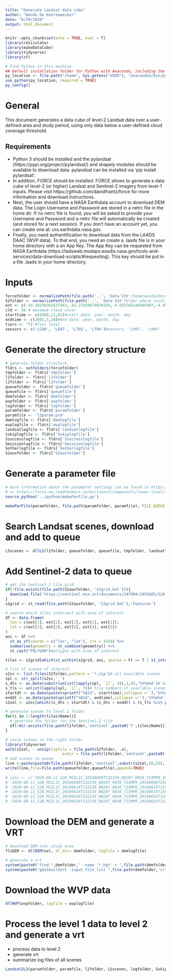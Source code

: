 ```yaml
---
title: "Generate Landsat data cube"
author: "Wanda De Keersmaecker"
date: "6/29/2020"
output: html_document
---
```


```r
knitr::opts_chunk$set(echo = TRUE, eval = T)
library(reticulate)
library(makeDataCube)
library(tidyverse)
library(sf)

# Find Python in this machine
## Default installation folder for Python with Anaconda, including the user name
py_location <- file.path("/home", Sys.getenv("USER"), "anaconda3/bin/python")
use_python(py_location, required = TRUE)
py_config()
```
# General
This document generates a data cube of level-2 Landsat data over a user-defined area and study period, using only data below a user-defined cloud coverage threshold. 

## Requirements
- Python 3 should be installed and the pylandsat (https://pypi.org/project/pylandsat/) and shapely modules should be available to download data. pylandsat can be installed via 'pip install pylandsat'.
- In addition, FORCE should be installed. FORCE allows to generate a data cube of level-2 (or higher) Landsat and Sentinel-2 imagery from level-1 inputs. Please visit https://github.com/davidfrantz/force for more information and download instructions. 
- Next, the user should have a NASA Earthdata account to download DEM data. The Login Username and Password are stored in a netrc file in the home dir. If no netrc file is found, you will be asked to provide your Username and Password and a netrc file will automatically be created (and stored for a next session). If you don't have an account yet, you can create one at: urs.earthdata.nasa.gov. 
- Finally, you need authentification to download data from the LAADS DAAC (WVP data). To that end, you need an create a .laads file is in your home directory with a an App Key. The App Key can be requested from NASA Earthdata (https://ladsweb.modaps.eosdis.nasa.gov/tools-and-services/data-download-scripts/#requesting). This key should be put in a file .laads in your home directory.

# Inputs
```r
forcefolder <- normalizePath(file.path('..', 'data'))#'/home/wanda/Documents/data/force_small' #file.path('..', 'data')#forcefolder <- '/home/wanda/Documents/data/force'
S2folder <- normalizePath(file.path('..', 'data'))# folder where Level-1 Sentinel-2 data are stored
ext <- c(-43.38238361637443,-43.27938679020256,-4.555765244985907,-4.451717415449725)#extent, vector with xmin, xmax, ymin, ymax in degrees
cld <- 50 # maximum cloud cover
starttime <- c(2000,11,01)#start date: year, month, day
endtime <- c(2001,5,28)#end date: year, month, day
tiers <- 'T1'#Tier level
sensors <- c('LC08', 'LE07', 'LT05', 'LT04')#sensors, 'LM05', 'LM04'
```

# Generate the directory structure
```r
# generate folder structure
fldrs <- setFolders(forcefolder)
tmpfolder <- fldrs['tmpfolder']
l1folder <- fldrs['l1folder']
l2folder <- fldrs['l2folder']
queuefolder <- fldrs['queuefolder']
queuefile <- fldrs['queuefile']
demfolder <- fldrs['demfolder']
wvpfolder <- fldrs['wvpfolder']
logfolder <- fldrs['logfolder']
paramfolder <- fldrs['paramfolder']
paramfile <- 'l2param.prm'
demlogfile <- fldrs['demlogfile']
wvplogfile <- fldrs['wvplogfile']
landsatlogfile <- fldrs['landsatlogfile']
Sskiplogfile <- fldrs['Sskiplogfile']
Ssuccesslogfile <- fldrs['Ssuccesslogfile']
Smissionlogfile <- fldrs['Smissionlogfile']
Sotherlogfile <- fldrs['Sotherlogfile']
S2auxfolder <- fldrs['S2auxfolder']
```

# Generate a parameter file
```r
# more information about the parameter settings can be found in https://davidfrantz.github.io/tutorials/force-ard/l2-ard/
# or https://force-eo.readthedocs.io/en/latest/components/lower-level/level2/param.html
source_python('../python/makeParFile.py')

makeParFile(paramfolder, file.path(paramfolder, paramfile), FILE_QUEUE = file.path(queuefolder, queuefile), DIR_LEVEL2 = l2folder, DIR_LOG = logfolder, DIR_TEMP = tmpfolder, FILE_DEM = file.path(demfolder,'srtm.vrt'), ORIGIN_LON = '-90', ORIGIN_LAT = '60', RESAMPLING = 'NN', DIR_WVPLUT = wvpfolder, RES_MERGE = 'REGRESSION',  NPROC = '1', NTHREAD = '1', DELAY = '10', OUTPUT_DST = 'TRUE',  OUTPUT_VZN = 'TRUE', OUTPUT_HOT = 'TRUE', OUTPUT_OVV = 'TRUE', DEM_NODATA= '-32768',TILE_SIZE = '3000',BLOCK_SIZE = '300')
```
 
# Search Landsat scenes, download and add to queue
```r
LSscenes <- dllLS(l1folder, queuefolder, queuefile, tmpfolder, landsatlogfile, ext, starttime, endtime, sensors, tiers, cld)
```

# Add Sentinel-2 data to queue
```r
# get the Sentinel-2 tile grid
if(!file.exists(file.path(S2auxfolder, 'S2grid.kml'))){
  download.file('https://sentinel.esa.int/documents/247904/1955685/S2A_OPER_GIP_TILPAR_MPC__20151209T095117_V20150622T000000_21000101T000000_B00.kml', file.path(S2auxfolder, 'S2grid.kml'))
}
s2grid <- st_read(file.path(S2auxfolder, 'S2grid.kml'),'Features')

# search which tiles intersect with area of interest
df <- data.frame(
  lon = c(ext[1], ext[2], ext[2], ext[1], ext[1]),
  lat = c(ext[3], ext[3], ext[4], ext[4], ext[3])
)
aoi <- df %>%
  st_as_sf(coords = c("lon", "lat"), crs = 4326) %>%
  summarise(geometry = st_combine(geometry)) %>%
  st_cast("POLYGON")#polygon with area of interest

tiles <- s2grid[which(st_within(s2grid, aoi, sparse = F) == T | st_intersects(s2grid, aoi, sparse = F) == T),]# tiles of interest

# list of scenes of interest
s2sc <- list.files(S2folder,pattern = '*.zip')# all available scenes
spl <- str_split(s2sc,'_')
s_dts <- as.Date(substr(unlist(lapply(spl, `[[`, 4)),1,8),'%Y%m%d')# dates of available scenes
s_tls <- unlist(lapply(spl, `[[`, 7))# tile numbers of available scenes
startdt <- as.Date(paste(sprintf("%02d", starttime),collapse =''),'%Y%m%d')# start period of interest
enddt <- as.Date(paste(sprintf("%02d", endtime),collapse =''),'%Y%m%d')# end period of interest
s2sel <- s2sc[which((s_dts > startdt) & (s_dts < enddt) & (s_tls %in% paste0('T',tiles$Name)))]# scenes that meet requirements

# generate scenes to level 1 folder
for(i in 1:length(tiles$Name)){
  # generate the folder for the Sentinel-2 tile
  if(!dir.exists(file.path(l1folder,'sentinel',paste0('T',tiles$Name[i])))){dir.create(file.path(l1folder,'sentinel',paste0('T',tiles$Name[i])))}
}

# unzip scenes in the right folder
library(tidyverse)
walk(s2sel, ~ unzip(zipfile = file.path(S2folder, .x), 
                         exdir = file.path(l1folder,'sentinel',paste0('T',substr(.x,50,55)))))
# add scenes to queue
line <-paste(paste0(file.path(l1folder,'sentinel',substr(s2sel,50,55), paste0(substr(s2sel,12,71),'.SAFE')),' QUEUED'), collapse = '\n')
write(line,file=file.path(queuefolder,queuefile),append=TRUE)
  
# s2sc <- c('2020-08-11_S2B_MSIL1C_20190609T132239_N0207_R038_T23MPQ_20190609T150131.zip',
# '2020-08-11_S2B_MSIL1C_20190609T132239_N0207_R038_T23MPR_20190609T150131.zip',
# '2020-08-11_S2B_MSIL1C_20190619T132239_N0207_R038_T23MPQ_20190619T150157.zip',
# '2020-08-11_S2B_MSIL1C_20190619T132239_N0207_R038_T23MPR_20190619T150157.zip',
# '2020-08-11_S2B_MSIL1C_20190629T132239_N0207_R038_T23MPQ_20190629T133645.zip',
# '2020-08-11_S2B_MSIL1C_20190629T132239_N0207_R038_T23MPR_20190629T133645.zip')


```

# Download the DEM and generate a VRT
```r
# download DEM over study area
flsDEM <- dllDEM(ext, dl_dir= demfolder, logfile = demlogfile)

# generate a vrt
system(paste0("find ",demfolder," -name '*.hgt' > ",file.path(demfolder,'srtm.txt')), intern = TRUE, ignore.stderr = TRUE)
system(paste0("gdalbuildvrt -input_file_list ",file.path(demfolder,'srtm.txt')," ",file.path(demfolder,'srtm.vrt')))
```

# Download the WVP data
```r
dllWVP(wvpfolder, logfile = wvplogfile)
```

# Process the level 1 data to level 2 and generate a vrt

- process data to level 2
- generate vrt
- summarize log files of all scenes
```r
Landsat2L2(paramfolder, paramfile, l2folder, LSscenes, logfolder, Sskiplogfile, Ssuccesslogfile, Smissionlogfile, Sotherlogfile)
```


